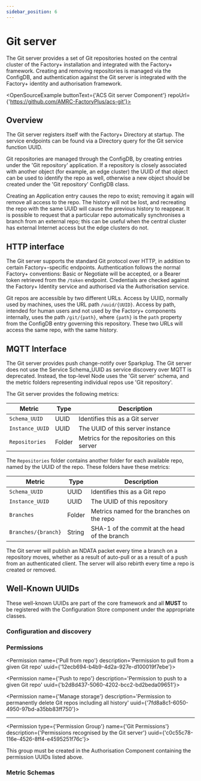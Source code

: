 ```yaml
---
sidebar_position: 6
---
```



# Git server

The Git server provides a set of Git repositories hosted on the central
cluster of the Factory+ installation and integrated with the Factory+
framework. Creating and removing repositories is managed via the
ConfigDB, and authentication against the Git server is integrated with
the Factory+ identity and authorisation framework.

<OpenSourceExample buttonText={'ACS Git server Component'}
                   repoUrl={'https://github.com/AMRC-FactoryPlus/acs-git'}></OpenSourceExample>

## Overview

<CentralCluster hilite="git"/>

The Git server registers itself with the Factory+ Directory at startup.
The service endpoints can be found via a Directory query for the Git
service function UUID.

Git repositories are managed through the ConfigDB, by creating entries
under the 'Git repository' application. If a repository is closely
associated with another object (for example, an edge cluster) the UUID
of that object can be used to identify the repo as well, otherwise a new
object should be created under the 'Git repository' ConfigDB class.

Creating an Application entry causes the repo to exist; removing it
again will remove all access to the repo. The history will not be lost,
and recreating the repo with the same UUID will cause the previous
history to reappear. It is possible to request that a particular repo
automatically synchronises a branch from an external repo; this can be
useful when the central cluster has external Internet access but the
edge clusters do not.

## HTTP interface

The Git server supports the standard Git protocol over HTTP, in addition
to certain Factory+-specific endpoints. Authentication follows the
normal Factory+ conventions: Basic or Negotiate will be accepted, or a
Bearer token retrieved from the `/token` endpoint. Credentials are
checked against the Factory+ Identity service and authorised via the
Authorisation service.

Git repos are accessible by two different URLs. Access by UUID, normally
used by machines, uses the URL path `/uuid/{UUID}`. Access by path,
intended for human users and not used by the Factory+ components
internally, uses the path `/git/{path}`, where `{path}` is the `path`
property from the ConfigDB entry governing this repository. These two
URLs will access the same repo, with the same history.

## MQTT Interface

The Git server provides push change-notify over Sparkplug. The Git
server does not use the Service Schema_UUID as service discovery over
MQTT is deprecated. Instead, the top-level Node uses the 'Git server'
schema, and the metric folders representing individual repos use 'Git
repository'.

The Git server provides the following metrics:

| Metric           | Type   | Description                                             |
|------------------|--------|---------------------------------------------------------|
| `Schema_UUID`    | UUID   | Identifies this as a Git server                         |
| `Instance_UUID`  | UUID   | The UUID of this server instance                        |
| `Repositories`   | Folder | Metrics for the repositories on this server             |

The `Repositories` folder contains another folder for each available
repo, named by the UUID of the repo. These folders have these metrics:

| Metric                | Type   | Description                                             |
|-----------------------|--------|---------------------------------------------------------|
| `Schema_UUID`         | UUID   | Identifies this as a Git repo                           |
| `Instance_UUID`       | UUID   | The UUID of this repository                             |
| `Branches`            | Folder | Metrics named for the branches on the repo              |
| `Branches/{branch}`   | String | SHA-1 of the commit at the head of the branch           |

The Git server will publish an NDATA packet every time a branch on a
repository moves, whether as a result of auto-pull or as a result of a
push from an authenticated client. The server will also rebirth every
time a repo is created or removed.

## Well-Known UUIDs

These well-known UUIDs are part of the core framework and all **MUST**
to be registered with the Configuration Store component under the
appropriate classes.

### Configuration and discovery

<WellKnownUUID type='Service Function' name='Git server'
               uuid='7adf4db0-2e7b-4a68-ab9d-376f4c5ce14b'
               description='The Service UUID used for locating the Git server endpoints'/>

<WellKnownUUID type='Application' name='Git repository'
               uuid='38d62a93-b6b4-4f63-bad4-d433e3eaff29'
               description='Configuration for a Git repository'/>

<WellKnownUUID type='Class' name='Git repository'
               uuid='d25f2afc-1ab8-4d27-b51b-d02314624e3e'
               description='Stand-alone Git repository'/>

### Permissions

<Permission name={'Pull from repo'}
            description='Permission to pull from a given Git repo'
            uuid={'12ecb694-b4b9-4d2a-927e-d100019f7ebe'}></Permission>

<Permission name={'Push to repo'}
            description='Permission to push to a given Git repo'
            uuid={'b2d8d437-5060-4202-bcc2-bd2beda09651'}></Permission>

<Permission name={'Manage storage'}
            description='Permission to permanently delete Git repos including all history'
            uuid={'7fd8a8c1-6050-4950-97bd-a35bb83ff750'}></Permission>

---

<Permission type={'Permission Group'} name={'Git Permissions'}
            description={'Permissions recognised by the Git server'}
            uuid={'c0c55c78-116e-4526-8ff4-e4595251f76c'}></Permission>

This group must be created in the Authorisation Component containing the permission UUIDs listed above.

### Metric Schemas

<WellKnownUUID type='Metric schema' name='Git server'
               uuid='ee115c26-2ad6-4846-a771-da0cf6401399'
               description='Git server Sparkplug Node'/>

<WellKnownUUID type='Metric schema' name='Git repository'
               uuid='1bc8b1c1-e5e6-4777-814b-67bc58aaad62'
               description='Change-notify for a particular repository'/>

